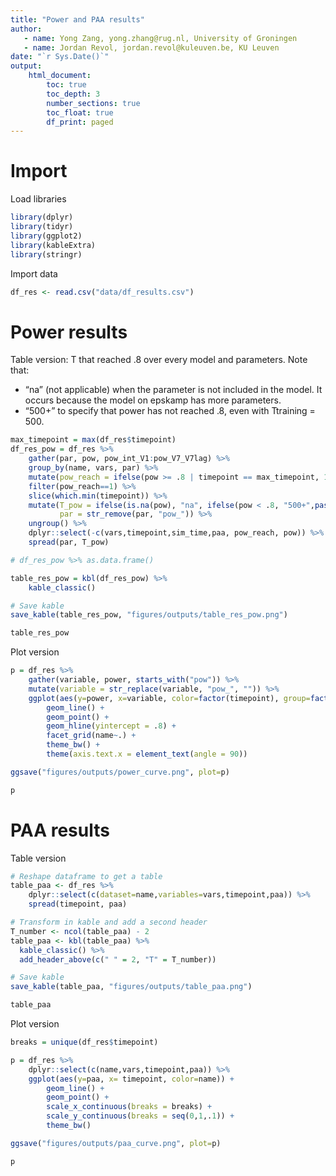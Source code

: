 ```yaml
---
title: "Power and PAA results"
author:
   - name: Yong Zang, yong.zhang@rug.nl, University of Groningen
   - name: Jordan Revol, jordan.revol@kuleuven.be, KU Leuven
date: "`r Sys.Date()`"
output: 
    html_document:
        toc: true
        toc_depth: 3
        number_sections: true
        toc_float: true
        df_print: paged
---
```


# Import

Load libraries
```r
library(dplyr)
library(tidyr)
library(ggplot2)
library(kableExtra)
library(stringr)
```


Import data
```r
df_res <- read.csv("data/df_results.csv")
```



# Power results

Table version: T that reached .8 over every model and parameters.
Note that:

- "na" (not applicable) when the parameter is not included in the model. It occurs because the model on epskamp has more parameters.
- "500+" to specify that power has not reached .8, even with Ttraining = 500.

```r
max_timepoint = max(df_res$timepoint)
df_res_pow = df_res %>%
    gather(par, pow, pow_int_V1:pow_V7_V7lag) %>%
    group_by(name, vars, par) %>%
    mutate(pow_reach = ifelse(pow >= .8 | timepoint == max_timepoint, 1, 0)) %>%
    filter(pow_reach==1) %>%
    slice(which.min(timepoint)) %>%
    mutate(T_pow = ifelse(is.na(pow), "na", ifelse(pow < .8, "500+",paste0(as.character(timepoint), " (", round(pow, 2), ")"))),
           par = str_remove(par, "pow_")) %>%
    ungroup() %>%
    dplyr::select(-c(vars,timepoint,sim_time,paa, pow_reach, pow)) %>%
    spread(par, T_pow)

# df_res_pow %>% as.data.frame()

table_res_pow = kbl(df_res_pow) %>%
    kable_classic()

# Save kable
save_kable(table_res_pow, "figures/outputs/table_res_pow.png")

table_res_pow
```




Plot version

```r
p = df_res %>%
    gather(variable, power, starts_with("pow")) %>%
    mutate(variable = str_replace(variable, "pow_", "")) %>%
    ggplot(aes(y=power, x=variable, color=factor(timepoint), group=factor(timepoint))) +
        geom_line() +
        geom_point() +
        geom_hline(yintercept = .8) +
        facet_grid(name~.) +
        theme_bw() +
        theme(axis.text.x = element_text(angle = 90))

ggsave("figures/outputs/power_curve.png", plot=p)

p
```





# PAA results

Table version
```r
# Reshape dataframe to get a table
table_paa <- df_res %>%
    dplyr::select(c(dataset=name,variables=vars,timepoint,paa)) %>%
    spread(timepoint, paa)

# Transform in kable and add a second header 
T_number <- ncol(table_paa) - 2
table_paa <- kbl(table_paa) %>%
  kable_classic() %>%
  add_header_above(c(" " = 2, "T" = T_number))

# Save kable
save_kable(table_paa, "figures/outputs/table_paa.png")

table_paa
```


Plot version
```r
breaks = unique(df_res$timepoint)

p = df_res %>%
    dplyr::select(c(name,vars,timepoint,paa)) %>%
    ggplot(aes(y=paa, x= timepoint, color=name)) +
        geom_line() +
        geom_point() +
        scale_x_continuous(breaks = breaks) +
        scale_y_continuous(breaks = seq(0,1,.1)) +
        theme_bw()

ggsave("figures/outputs/paa_curve.png", plot=p)

p
```





